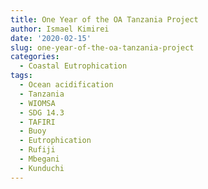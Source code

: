 ```yaml
---
title: One Year of the OA Tanzania Project
author: Ismael Kimirei
date: '2020-02-15'
slug: one-year-of-the-oa-tanzania-project
categories:
  - Coastal Eutrophication
tags:
  - Ocean acidification
  - Tanzania
  - WIOMSA
  - SDG 14.3
  - TAFIRI
  - Buoy
  - Eutrophication
  - Rufiji
  - Mbegani
  - Kunduchi
---
```


